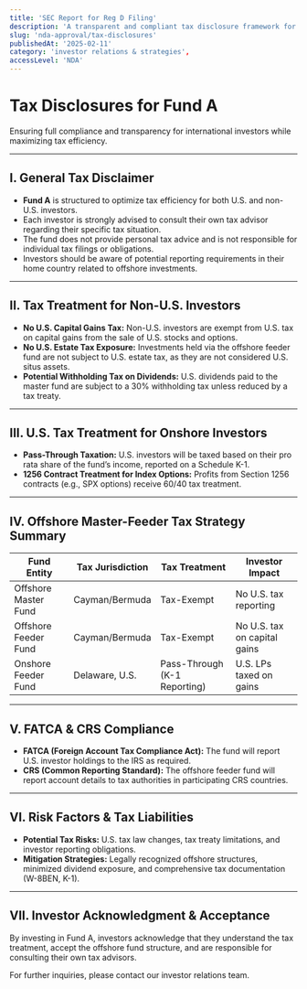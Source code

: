 ```yaml
---
title: 'SEC Report for Reg D Filing'
description: 'A transparent and compliant tax disclosure framework for Fund A.'
slug: 'nda-approval/tax-disclosures'
publishedAt: '2025-02-11'
category: 'investor relations & strategies',
accessLevel: 'NDA'
---
```


# Tax Disclosures for Fund A

Ensuring full compliance and transparency for international investors while maximizing tax efficiency.

---

## I. General Tax Disclaimer

- **Fund A** is structured to optimize tax efficiency for both U.S. and non-U.S. investors.
- Each investor is strongly advised to consult their own tax advisor regarding their specific tax situation.
- The fund does not provide personal tax advice and is not responsible for individual tax filings or obligations.
- Investors should be aware of potential reporting requirements in their home country related to offshore investments.

---

## II. Tax Treatment for Non-U.S. Investors

- **No U.S. Capital Gains Tax:** Non-U.S. investors are exempt from U.S. tax on capital gains from the sale of U.S. stocks and options.
- **No U.S. Estate Tax Exposure:** Investments held via the offshore feeder fund are not subject to U.S. estate tax, as they are not considered U.S. situs assets.
- **Potential Withholding Tax on Dividends:** U.S. dividends paid to the master fund are subject to a 30% withholding tax unless reduced by a tax treaty.

---

## III. U.S. Tax Treatment for Onshore Investors

- **Pass-Through Taxation:** U.S. investors will be taxed based on their pro rata share of the fund’s income, reported on a Schedule K-1.
- **1256 Contract Treatment for Index Options:** Profits from Section 1256 contracts (e.g., SPX options) receive 60/40 tax treatment.

---

## IV. Offshore Master-Feeder Tax Strategy Summary

| Fund Entity          | Tax Jurisdiction | Tax Treatment          | Investor Impact               |
|----------------------|------------------|------------------------|-------------------------------|
| Offshore Master Fund | Cayman/Bermuda   | Tax-Exempt             | No U.S. tax reporting         |
| Offshore Feeder Fund | Cayman/Bermuda   | Tax-Exempt             | No U.S. tax on capital gains  |
| Onshore Feeder Fund  | Delaware, U.S.   | Pass-Through (K-1 Reporting) | U.S. LPs taxed on gains |

---

## V. FATCA & CRS Compliance

- **FATCA (Foreign Account Tax Compliance Act):** The fund will report U.S. investor holdings to the IRS as required.
- **CRS (Common Reporting Standard):** The offshore feeder fund will report account details to tax authorities in participating CRS countries.

---

## VI. Risk Factors & Tax Liabilities

- **Potential Tax Risks:** U.S. tax law changes, tax treaty limitations, and investor reporting obligations.
- **Mitigation Strategies:** Legally recognized offshore structures, minimized dividend exposure, and comprehensive tax documentation (W-8BEN, K-1).

---

## VII. Investor Acknowledgment & Acceptance

By investing in Fund A, investors acknowledge that they understand the tax treatment, accept the offshore fund structure, and are responsible for consulting their own tax advisors.

For further inquiries, please contact our investor relations team.